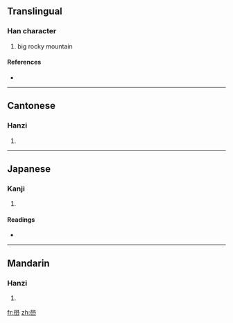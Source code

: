 ==Translingual==

===Han character===
{{Han char|rn=46|rad=山|as=13|sn=16|four=7777<sub>2</sub>|canj=竹月山 (HBU), X竹月山 (XHBU)}}

# big rocky mountain

====References====
* {{Han ref|kx=0320.160|dkj=08503|dj=0620.210|hdz=10800.230|uh=5DA8|ud=23976|bh=E966|bd=59750}}

----

==Cantonese==

===Hanzi===
{{yue-hanzi|jyut=|y=bok3}}

# {{defn|Cantonese}}

----

==Japanese==

===Kanji===
{{ja-kanji|grade=|rs=山13}}

# {{defn|Japanese}}

====Readings====
* {{ja-readings|on=[[かく]] (kaku), [[がく]] (gaku)|kun=}}

----

==Mandarin==

===Hanzi===
{{cmn-hanzi|pin=[[xué]] ([[xue2]])|wg=hsüeh<sup>2</sup>}}

# {{defn|Mandarin}}

[[fr:嶨]]
[[zh:嶨]]
